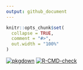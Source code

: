 ---
output: github_document
---

```{r, include = FALSE}
knitr::opts_chunk$set(
  collapse = TRUE,
  comment = "#>",
  out.width = "100%"
)
```

<!-- badges: start -->
[![pkgdown](https://github.com/caravagnalab/LineaGT/workflows/pkgdown/badge.svg)](https://github.com/caravagnalab/LineaGT/actions)
[![R-CMD-check](https://github.com/caravagnalab/LineaGT/workflows/R-CMD-check/badge.svg)](https://github.com/caravagnalab/LineaGT/actions)
<!-- badges: end -->
